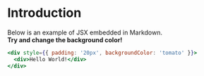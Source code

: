 # Introduction

Below is an example of JSX embedded in Markdown. <br /> **Try and change
the background color!**

```jsx live=true
<div style={{ padding: '20px', backgroundColor: 'tomato' }}>
  <div>Hello World!</div>
</div>
```
